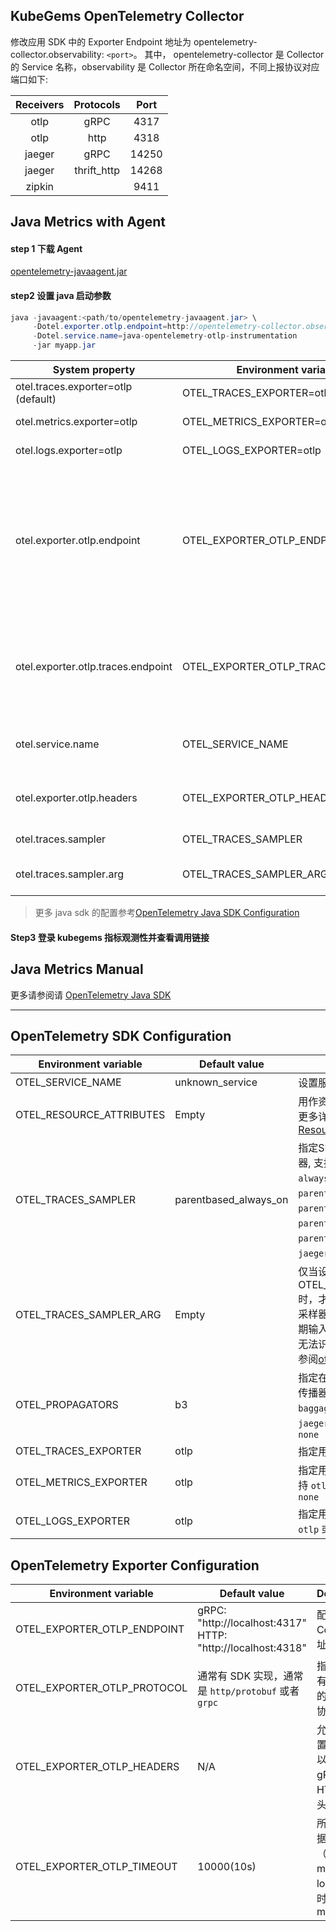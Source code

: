 
<Alert message="在使用前请联系集群管理员开启 KubeGems Observability 相关的组件。" />

## KubeGems OpenTelemetry Collector

修改应用 SDK 中的 Exporter Endpoint 地址为 opentelemetry-collector.observability: `<port>`。 其中， opentelemetry-collector 是 Collector 的 Service 名称，observability 是 Collector 所在命名空间，不同上报协议对应端口如下:

| Receivers |  Protocols  | Port  |
| :-------: | :---------: | :---: |
|   otlp    |    gRPC     | 4317  |
|   otlp    |    http     | 4318  |
|  jaeger   |    gRPC     | 14250 |
|  jaeger   | thrift_http | 14268 |
|  zipkin   |             | 9411  |

## Java Metrics with Agent

#### step 1 下载 Agent

[opentelemetry-javaagent.jar](https://github.com/open-telemetry/opentelemetry-java-instrumentation/releases/latest/download/opentelemetry-javaagent.jar)

#### step2 设置 java 启动参数

```java
java -javaagent:<path/to/opentelemetry-javaagent.jar> \
     -Dotel.exporter.otlp.endpoint=http://opentelemetry-collector.observability:4318 \
     -Dotel.service.name=java-opentelemetry-otlp-instrumentation
     -jar myapp.jar
```

| System property | Environment variable | Description |
| --- | --- | --- |
| otel.traces.exporter=otlp (default) | OTEL_TRACES_EXPORTER=otlp | Select the OpenTelemetry exporter for tracing (default) |
| otel.metrics.exporter=otlp | OTEL_METRICS_EXPORTER=otlp | Select the OpenTelemetry exporter for metrics (default) |
| otel.logs.exporter=otlp | OTEL_LOGS_EXPORTER=otlp | Select the OpenTelemetry exporter for logs |
| otel.exporter.otlp.endpoint | OTEL_EXPORTER_OTLP_ENDPOINT | The OTLP traces, metrics, and logs endpoint to connect to. Must be a URL with a scheme of either `http` or `https` based on the use of TLS. If protocol is `http/protobuf` the version and signal will be appended to the path (e.g. `v1/traces`, `v1/metrics`, or `v1/logs`). Default is `http://localhost:4317` when protocol is `grpc`, and `http://localhost:4318/v1/{signal}` when protocol is `http/protobuf`. |
| otel.exporter.otlp.traces.endpoint | OTEL_EXPORTER_OTLP_TRACES_ENDPOINT | The OTLP traces endpoint to connect to. Must be a URL with a scheme of either `http` or `https` based on the use of TLS. Default is `http://localhost:4317` when protocol is `grpc`, and `http://localhost:4318/v1/traces` when protocol is `http/protobuf`. |
| otel.service.name | OTEL_SERVICE_NAME | Specify logical service name. Takes precedence over service.name defined with otel.resource.attributes |
| otel.exporter.otlp.headers | OTEL_EXPORTER_OTLP_HEADERS | Key-value pairs separated by commas to pass as request headers on OTLP trace, metric, and log requests. |
| otel.traces.sampler | OTEL_TRACES_SAMPLER | The sampler to use for tracing. Defaults to `parentbased_always_on` |
| otel.traces.sampler.arg | OTEL_TRACES_SAMPLER_ARG | An argument to the configured tracer if supported, for example a ratio. |

> 更多 java sdk 的配置参考[OpenTelemetry Java SDK Configuration](https://github.com/open-telemetry/opentelemetry-java/blob/main/sdk-extensions/autoconfigure/README.md#otlp-exporter-both-span-and-metric-exporters)

#### Step3 登录 kubegems 指标观测性并查看调用链接

## Java Metrics Manual

更多请参阅请 [OpenTelemetry Java SDK](https://opentelemetry.io/docs/instrumentation/java/manual/)

---
## OpenTelemetry SDK Configuration

| Environment variable | Default value  | Description |
| --- | --- | --- |
| OTEL_SERVICE_NAME | unknown_service |  设置服务名 `service.name` |
| OTEL_RESOURCE_ATTRIBUTES | Empty | 用作资源属性的键值对。有关更多详细信息，请参阅 [Resource SDK](https://opentelemetry.io/docs/reference/specification/resource/sdk/#specifying-resource-information-via-an-environment-variable) |
| OTEL_TRACES_SAMPLER | parentbased_always_on | 指定SDK用于采样跟踪的采样器, 支持 `always_on`、`always_off`、`traceidratio`、`parentbased_always_on`、`parentbased_always_off`、`parentbased_traceidratio`、`parentbased_jaeger_remote`、`jaeger_remote` 或者 `xray` |
| OTEL_TRACES_SAMPLER_ARG | Empty | 仅当设置OTEL_TRACES_SAMPLER时，才会使用指定的值。每个采样器类型都定义了自己的预期输入（如果有的话）。无效或无法识别的输入记录为错误, 请参阅[otel_traces_sampler_arg](https://opentelemetry.io/docs/concepts/sdk-configuration/general-sdk-configuration/#otel_traces_sampler_arg)|
| OTEL_PROPAGATORS | b3 | 指定在逗号分隔列表中使用的传播器, 支持 `tracecontext`、`baggage`、`b3`、`b3multi`、`jaeger`、`xray`、`ottrace` 或者 `none` |
| OTEL_TRACES_EXPORTER | otlp | 指定用于trace的exporter |
| OTEL_METRICS_EXPORTER | otlp | 指定用于metrics的exporter,支持 `otlp`、`prometheus` 或者 `none` |
| OTEL_LOGS_EXPORTER | otlp | 指定用于log的exporter,支持 `otlp` 或者 `none` |

## OpenTelemetry Exporter Configuration

| Environment variable | Default value  | Description | 
| --- | --- | --- | 
| OTEL_EXPORTER_OTLP_ENDPOINT | gRPC: "http://localhost:4317" </br> HTTP: "http://localhost:4318"| 配置 OTEL Collector 地址 |
| OTEL_EXPORTER_OTLP_PROTOCOL | 通常有 SDK 实现，通常是 `http/protobuf` 或者 `grpc`| 指定用于所有遥测数据的OTLP传输协议 |
| OTEL_EXPORTER_OTLP_HEADERS | N/A | 允许您将配置为键值对以添加到的gRPC或HTTP请求头中 |
| OTEL_EXPORTER_OTLP_TIMEOUT | 10000(10s) | 所有上报数据（traces、metrics、logs）的超时值，单位ms |